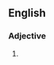 {{also|newfound}}

==English==

===Adjective===
{{head|en|adjective}}

# {{alternative spelling of|newfound|lang=en}}